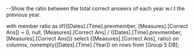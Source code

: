 --Show the ratio between the total correct answers of each year w.r.t the previous year.

with member ratio as
iif(([Dates].[Time].prevmember, [Measures].[Correct Ans]) = 0, null,
[Measures].[Correct Ans] / ([Dates].[Time].prevmember, [Measures].[Correct Ans]))
select {[Measures].[Correct Ans], ratio} on columns,
nonempty([Dates].[Time].[Year]) on rows
from [Group 5 DB];

